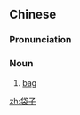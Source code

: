 ==Chinese==
{{zh-forms}}

===Pronunciation===
{{zh-pron
|m=dàizi
|c=doi6 zi2
|cat=n
}}

===Noun===
{{zh-noun}}

# [[bag]]

[[zh:袋子]]